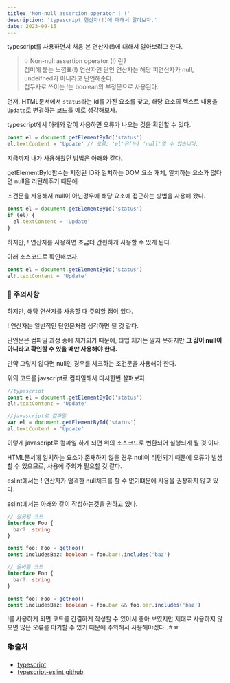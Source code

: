 ```yaml
---
title: 'Non-null assertion operator | !'
description: 'typescript 연산자(!)에 대해서 알아보자.'
date: 2023-09-15
---
```


typescript를 사용하면서 처음 본 연산자(!)에 대해서 알아보려고 한다.

> 💡 Non-null assertion operator (!) 란?  
> 접미에 붙는 느낌표(!) 연산자인 단언 연산자는 해당 피연산자가 null, undeifned가 아니라고 단언해준다.  
> 접두사로 쓰이는 !는 boolean의 부정문으로 사용된다.

먼저, HTML문서에서 `status`라는 id를 가진 요소를 찾고, 해당 요소의 텍스트 내용을 `Update`로 변경하는 코드를 예로 생각해보자.

typescript에서 아래와 같이 사용하면 오류가 나오는 것을 확인할 수 있다.

```typescript
const el = document.getElementById('status')
el.textContent = 'Update' // 오류: 'el'은(는) 'null'일 수 있습니다.
```

지금까지 내가 사용해왔던 방법은 아래와 같다.

getElementById함수는 지정된 ID와 일치하는 DOM 요소 개체, 일치하는 요소가 없다면 null을 리턴해주기 때문에

조건문을 사용해서 null이 아닌경우에 해당 요소에 접근하는 방법을 사용해 왔다.

```typescript
const el = document.getElementById('status')
if (el) {
  el.textContent = 'Update'
}
```

하지만, ! 연산자를 사용하면 조금더 간편하게 사용할 수 있게 된다.

아래 소스코드로 확인해보자.

```typescript
const el = document.getElementById('status')
el!.textContent = 'Update'
```

### 📕 주의사항

하지만, 해당 연산자를 사용할 때 주의할 점이 있다.

! 연산자는 일반적인 단언문처럼 생각하면 될 것 같다.

단언문은 컴파일 과정 중에 제거되기 때문에, 타입 체커는 알지 못하지만 **그 값이 null이 아니라고 확인할 수 있을 때만 사용해야 한다.**

만약 그렇지 않다면 null인 경우를 체크하는 조건문을 사용해야 한다.

위의 코드를 javscript로 컴파일해서 다시한번 살펴보자.

```typescript
//typescript
const el = document.getElementById('status')
el!.textContent = 'Update'

//javascript로 컴파일
var el = document.getElementById('status')
el.textContent = 'Update'
```

이렇게 javascript로 컴파일 하게 되면 위의 소스코드로 변환되어 실행되게 될 것 이다.

HTML문서에 일치하는 요소가 존재하지 않을 경우 null이 리턴되기 때문에 오류가 발생할 수 있으므로, 사용에 주의가 필요할 것 같다.

eslint에서는 ! 연산자가 엄격한 null체크를 할 수 없기떄문에 사용을 권장하지 않고 있다.

eslint에서는 아래와 같이 작성하는것을 권하고 있다.

```typescript
// 잘못된 코드
interface Foo {
  bar?: string
}

const foo: Foo = getFoo()
const includesBaz: boolean = foo.bar!.includes('baz')

// 올바른 코드
interface Foo {
  bar?: string
}

const foo: Foo = getFoo()
const includesBaz: boolean = foo.bar && foo.bar.includes('baz')
```

!를 사용하게 되면 코드를 간결하게 작성할 수 있어서 좋아 보였지만 제대로 사용하지 않으면 많은 오류를 야기할 수 있기 때문에 주의해서 사용해야겠다..ㅎㅎ

### 📚출처

- [typescript](https://www.typescriptlang.org/docs/handbook/release-notes/typescript-2-0.html#non-null-assertion-operator)
- [typescript-eslint github](https://github.com/typescript-eslint/typescript-eslint/blob/v2.34.0/packages/eslint-plugin/docs/rules/no-non-null-assertion.md)
